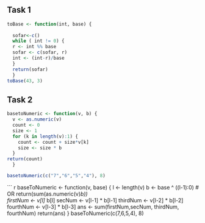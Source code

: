 ## Task 1

```r
toBase <- function(int, base) {
  
  sofar<-c()
  while ( int != 0) {
  r <- int %% base
  sofar <- c(sofar, r)
  int <- (int-r)/base
  }
  return(sofar)
  }
toBase(43, 3)
```

## Task 2

```r
basetoNumeric <- function(v, b) {
  v <- as.numeric(v)
  count <- 0
  size <- 1
  for (k in length(v):1) {
    count <- count + size*v[k]
    size <- size * b
  }
return(count)
  }

basetoNumeric(c("7","6","5","4"), 8)
```
              
``` r
baseToNumeric <- function(v, base) {
  l <- length(v)
  b <- base ^ ((l-1):0)
  # OR return(sum(as.numeric(v)*b))  
  firstNum <- v[l] * b[l]
  secNum <- v[l-1] * b[l-1]
  thirdNum <- v[l-2] * b[l-2]
  fourthNum <- v[l-3] * b[l-3]
  ans <- sum(firstNum,secNum, thirdNum, fourthNum)
  return(ans)
  }
baseToNumeric(c(7,6,5,4), 8)